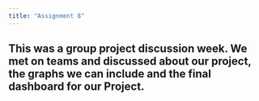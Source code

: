 ---
title: "Assignment 8"
---

## This was a group project discussion week. We met on teams and discussed about our project, the graphs we can include and the final dashboard for our Project.
